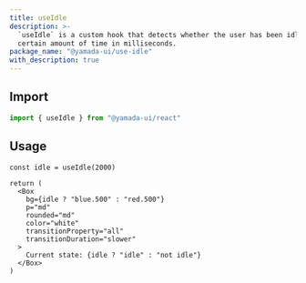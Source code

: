 ```yaml
---
title: useIdle
description: >-
  `useIdle` is a custom hook that detects whether the user has been idle for a
  certain amount of time in milliseconds.
package_name: "@yamada-ui/use-idle"
with_description: true
---
```


## Import

```ts
import { useIdle } from "@yamada-ui/react"
```

## Usage

```tsx functional=true
const idle = useIdle(2000)

return (
  <Box
    bg={idle ? "blue.500" : "red.500"}
    p="md"
    rounded="md"
    color="white"
    transitionProperty="all"
    transitionDuration="slower"
  >
    Current state: {idle ? "idle" : "not idle"}
  </Box>
)
```
